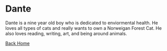 # Dante

Dante is a nine year old boy who is dedicated to enviormental health. He loves all types of cats and really wants to own a Norweigan Forest Cat. He also loves reading, writing, art, and being around animals.

[Back Home](/)
